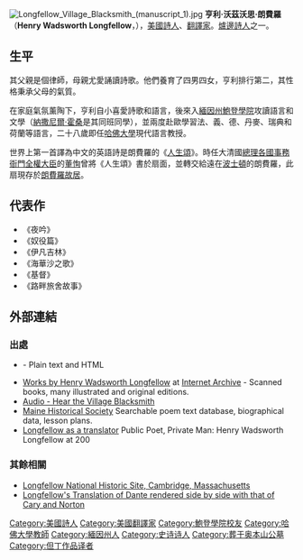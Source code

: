 {{noteTA
|1=zh-hant:沃茲沃思;zh-tw:華茲華斯;
}}
{{Infobox Writer <!-- for more information see [[:Template:Infobox_Writer/doc|:Template:Infobox Writer/doc]] -->
| name = 亨利·沃茲沃思·朗費羅
| image = HenryWLongFellow1868.jpg
| caption = 亨利·沃茲沃思·朗費羅肖像，由[[茱莉亞·瑪格麗特·卡梅隆|茱莉亞·瑪格麗特·卡梅隆]]拍攝於1868年
| birthdate = {{birth date|1807|2|27|mf=y}}
| birthplace = {{USA}}[[波特蘭_(緬因州)|波特蘭 (緬因州)]]
| deathdate = {{death date and age|1882|3|24|1807|2|27|mf=y}}
| deathplace = {{USA}}[[劍橋|劍橋]]
| occupation = 詩人<br />教授
| genre = 
| movement = [[浪漫主義|浪漫主義]]
| signature = Henry Wadsworth Longfellow Signature.svg
}}
[[File:Longfellow_Village_Blacksmith_(manuscript_1).jpg|thumb]]
'''亨利·沃茲沃思·朗費羅'''（'''Henry Wadsworth Longfellow'''，{{bd|1807年|2月27日|1882年|3月24日|catIdx=Longfellow}}），[[美國|美國]][[詩人|詩人]]、[[翻譯家|翻譯家]]。[[爐邊詩人|爐邊詩人]]之一。

== 生平 ==
其父親是個律師，母親尤愛誦讀詩歌。他們養育了四男四女，亨利排行第二，其性格秉承父母的氣質。

在家庭氣氛薰陶下，亨利自小喜愛詩歌和語言，後來入[[緬因州|緬因州]][[鮑登學院|鮑登學院]]攻讀語言和文學（[[納撒尼爾·霍桑|納撒尼爾·霍桑]]是其同班同學），並兩度赴歐學習法、義、德、丹麥、瑞典和荷蘭等語言，二十八歲即任[[哈佛大學|哈佛大學]]現代語言教授。

世界上第一首譯為中文的英語詩是朗費羅的《[[人生頌|人生頌]]》。時任大清國[[總理各國事務衙門|總理各國事務衙門]][[全權大臣|全權大臣]]的[[董恂|董恂]]曾將《人生頌》書於扇面，並轉交給遠在[[波士頓|波士頓]]的朗費羅，此扇現存於[[朗費羅故居|朗費羅故居]]。

== 代表作 ==
* 《夜吟》
* 《奴役篇》
* 《伊凡吉林》
* 《海華沙之歌》
* 《基督》
* 《路畔旅舍故事》

== 外部連結 ==
{{Wikisource author}}
{{wikiquote}}
{{commons}}

=== 出處 ===
* {{gutenberg author| id=Longfellow+Henry+Wadsworth | name=Henry Wadsworth Longfellow}} - Plain text and HTML
* [http://www.archive.org/search.php?query=creator%3Ahenry%20wadsworth%20longfellow%20-contributor%3Agutenberg%20AND%20mediatype%3Atexts Works by Henry Wadsworth Longfellow] at [[Internet_Archive|Internet Archive]] - Scanned books, many illustrated and original editions.
* [http://www.reelyredd.com/0802blacksmith.htm Audio - Hear the Village Blacksmith] {{Wayback|url=http://www.reelyredd.com/0802blacksmith.htm |date=20061030005612 }}
* [http://www.hwlongfellow.org/ Maine Historical Society] {{Wayback|url=http://www.hwlongfellow.org/ |date=20070128072816 }} Searchable poem text database, biographical data, lesson plans.
* [https://web.archive.org/web/20100704001252/http://hcl.harvard.edu/libraries/houghton/exhibits/longfellow/translator/63.html Longfellow as a translator] Public Poet, Private Man: Henry Wadsworth Longfellow at 200

=== 其餘相關 ===
* [http://www.nps.gov/long Longfellow National Historic Site, Cambridge, Massachusetts] {{Wayback|url=http://www.nps.gov/long |date=20160314080438 }}
* [http://www.danteinferno.info/translations/canto1.html Longfellow's Translation of Dante rendered side by side with that of Cary and Norton] {{Wayback|url=http://www.danteinferno.info/translations/canto1.html |date=20210126131823 }}
{{美国伟人名人堂}}
{{浪漫主義}}

{{Authority control}}
{{DEFAULTSORT:Longfellow}}
[[Category:美國詩人|Category:美國詩人]]
[[Category:美國翻譯家|Category:美國翻譯家]]
[[Category:鮑登學院校友|Category:鮑登學院校友]]
[[Category:哈佛大學教師|Category:哈佛大學教師]]
[[Category:緬因州人|Category:緬因州人]]
[[Category:史诗诗人|Category:史诗诗人]]
[[Category:葬于奥本山公墓|Category:葬于奥本山公墓]]
[[Category:但丁作品译者|Category:但丁作品译者]]